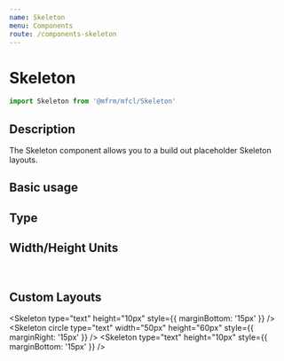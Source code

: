 ```yaml
---
name: Skeleton
menu: Components
route: /components-skeleton
---
```



# Skeleton

```javascript
import Skeleton from '@mfrm/mfcl/Skeleton'
```

## Description

The Skeleton component allows you to a build out placeholder Skeleton layouts.

## Basic usage

<Skeleton width="25%" />
<Skeleton width="50%" />
<Skeleton width="75%" />
<Skeleton />

## Type

<Skeleton type="text" />
<Skeleton type="image" />
<Skeleton type="button" />
<Skeleton type="button-secondary" />

## Width/Height Units

  <Skeleton type="text" width={25} />
  <Skeleton type="text" width="25" />
  <Skeleton type="text" width="25px" />
  <Skeleton type="text" width="25%" />
  <Skeleton type="text" width="10em" />
  <br />
  <div style={{ height: '200px' }}>
    <Skeleton type="text" height={10} />
    <Skeleton type="text" height="10" />
    <Skeleton type="text" height="10px" />
    <Skeleton type="text" height="10%" />
    <Skeleton type="text" height="5em" />
  </div>

## Custom Layouts

<div style={{ width: '30%' }}>
  <Skeleton type="image" width="100%" />
  <Skeleton width="100%" />
  <Skeleton width="66%" />
</div>
<div style={{ width: '30%' }}>
  <Skeleton type="image" width="100%" />
  <Skeleton width="100%" />
  <Skeleton width="66%" />
</div>
<div style={{ width: '30%' }}>
  <Skeleton type="image" width="100%" />
  <Skeleton width="100%" />
  <Skeleton width="66%" />
</div>

<Skeleton type="text" height="10px" style={{ marginBottom: '15px' }} />
  <Skeleton circle type="text" width="50px" height="60px" style={{ marginRight: '15px' }} />
  <Skeleton width="66%" />
  <Skeleton type="image" width="100%" />
  <Skeleton type="button" width="100%" />
<Skeleton type="text" height="10px" style={{ marginBottom: '15px' }} />
<div style={{ display: 'flex', justifyContent: 'space-between' }}>
  <Skeleton type="image" width="33%" style={{ marginRight: '15px' }} />
  <div style={{ width: '66%' }}>
      <Skeleton circle type="text" width="35px" height="35px" style={{ marginRight: '15px' }} />
      <Skeleton type="text" width="60%" />
    <Skeleton type="text" width="75%" />
    <Skeleton type="text" width="33%" />
  </div>
</div>
